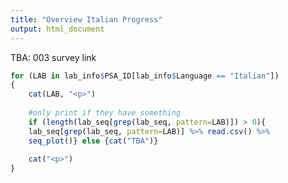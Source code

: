 ```yaml
---
title: "Overview Italian Progress"
output: html_document
---
```


TBA: 003 survey link

```r

for (LAB in lab_info$PSA_ID[lab_info$Language == "Italian"])
{
    cat(LAB, "<p>")
    
    #only print if they have something 
    if (length(lab_seq[grep(lab_seq, pattern=LAB)]) > 0){
    lab_seq[grep(lab_seq, pattern=LAB)] %>% read.csv() %>%
    seq_plot()} else {cat("TBA")}
    
    cat("<p>")
}

```
